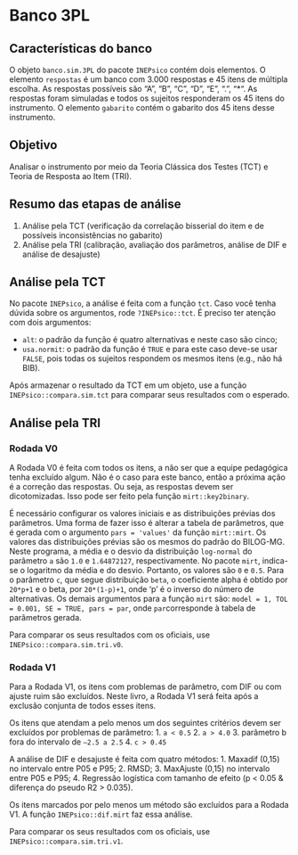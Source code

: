 # Banco 3PL

## Características do banco

O objeto `banco.sim.3PL` do pacote `INEPsico` contém dois elementos. O elemento `respostas` é um banco com 3.000 respostas e 45 itens de múltipla escolha. As respostas possíveis são "A", "B", "C", "D", "E", ".", "*". As respostas foram simuladas e todos os sujeitos responderam os 45 itens do instrumento. O elemento `gabarito` contém o gabarito dos 45 itens desse instrumento.

## Objetivo

Analisar o instrumento por meio da Teoria Clássica dos Testes (TCT) e Teoria de Resposta ao Item (TRI).

## Resumo das etapas de análise

1. Análise pela TCT (verificação da correlação bisserial do item e de possíveis inconsistências no gabarito)
2. Análise pela TRI (calibração, avaliação dos parâmetros, análise de DIF e análise de desajuste)

## Análise pela TCT

No pacote `INEPsico`, a análise é feita com a função `tct`. Caso você tenha dúvida sobre os argumentos, rode `?INEPsico::tct`. É preciso ter atenção com dois argumentos:

  * `alt`: o padrão da função é quatro alternativas e neste caso são cinco;
* `usa.normit`: o padrão da função é `TRUE` e para este caso deve-se usar `FALSE`, pois todas os sujeitos respondem os mesmos itens (e.g., não há BIB).

Após armazenar o resultado da TCT em um objeto, use a função `INEPsico::compara.sim.tct` para comparar seus resultados com o esperado.

## Análise pela TRI

### Rodada V0

A Rodada V0 é feita com todos os itens, a não ser que a equipe pedagógica tenha excluído algum. Não é o caso para este banco, então a próxima ação é a correção das respostas. Ou seja, as respostas devem ser dicotomizadas. Isso pode ser feito pela função `mirt::key2binary`.

É necessário configurar os valores iniciais e as distribuições prévias dos parâmetros. Uma forma de fazer isso é alterar a tabela de parâmetros, que é gerada com o argumento `pars = 'values'` da função `mirt::mirt`. Os valores das distribuições prévias são os mesmos do padrão do BILOG-MG. Neste programa, a média e o desvio da distribuição `log-normal` do parâmetro `a` são `1.0` e `1.64872127`, respectivamente. No pacote `mirt`, indica-se o logaritmo da média e do desvio. Portanto, os valores são `0` e `0.5`. Para o parâmetro `c`, que segue distribuição `beta`, o coeficiente alpha é obtido por `20*p+1` e o beta, por `20*(1-p)+1`, onde ‘p’ é o inverso do número de alternativas. Os demais argumentos para a função `mirt` são: `model = 1, TOL = 0.001, SE = TRUE, pars = par`, onde `par`corresponde à tabela de parâmetros gerada.

Para comparar os seus resultados com os oficiais, use `INEPsico::compara.sim.tri.v0`.

### Rodada V1

Para a Rodada V1, os itens com problemas de parâmetro, com DIF ou com ajuste ruim são excluídos. Neste livro, a Rodada V1 será feita após a exclusão conjunta de todos esses itens.

Os itens que atendam a pelo menos um dos seguintes critérios devem ser excluídos por problemas de parâmetro:
1. `a < 0.5`
2. `a > 4.0`
3. parâmetro b fora do intervalo de `–2.5 a 2.5`
4. `c > 0.45`

A análise de DIF e desajuste é feita com quatro métodos:
1. Maxadif (0,15) no intervalo entre P05 e P95;
2. RMSD;
3. MaxAjuste (0,15) no intervalo entre P05 e P95;
4. Regressão logística com tamanho de efeito (p < 0.05 & diferença do pseudo R2 > 0.035).

Os itens marcados por pelo menos um método são excluídos para a Rodada V1. A função `INEPsico::dif.mirt` faz essa análise.

Para comparar os seus resultados com os oficiais, use `INEPsico::compara.sim.tri.v1`.
